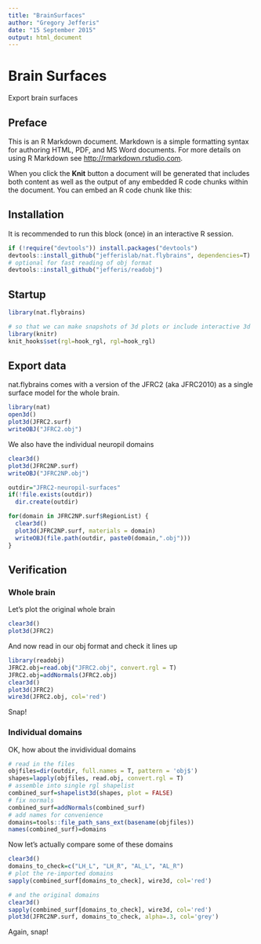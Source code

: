 ```yaml
---
title: "BrainSurfaces"
author: "Gregory Jefferis"
date: "15 September 2015"
output: html_document
---
```

# Brain Surfaces

Export brain surfaces

## Preface

This is an R Markdown document. Markdown is a simple formatting syntax for authoring HTML, PDF, and MS Word documents. For more details on using R Markdown see <http://rmarkdown.rstudio.com>.

When you click the **Knit** button a document will be generated that includes both content as well as the output of any embedded R code chunks within the document. You can embed an R code chunk like this:

## Installation
It is recommended to run this block (once) in an interactive R session.

```r
if (!require("devtools")) install.packages("devtools")
devtools::install_github("jefferislab/nat.flybrains", dependencies=T)
# optional for fast reading of obj format
devtools::install_github("jefferis/readobj")
```

## Startup

```r
library(nat.flybrains)

# so that we can make snapshots of 3d plots or include interactive 3d
library(knitr)
knit_hooks$set(rgl=hook_rgl, rgl=hook_rgl)
```

## Export data
nat.flybrains comes with a version of the JFRC2 (aka JFRC2010) as a single surface model for the whole brain.

```r
library(nat)
open3d()
plot3d(JFRC2.surf)
writeOBJ("JFRC2.obj")
```

We also have the individual neuropil domains
```r
clear3d()
plot3d(JFRC2NP.surf)
writeOBJ("JFRC2NP.obj")
```

```r
outdir="JFRC2-neuropil-surfaces"
if(!file.exists(outdir))
  dir.create(outdir)

for(domain in JFRC2NP.surf$RegionList) {
  clear3d()
  plot3d(JFRC2NP.surf, materials = domain)
  writeOBJ(file.path(outdir, paste0(domain,".obj")))
}
```

## Verification
### Whole brain
Let's plot the original whole brain 
```r
clear3d()
plot3d(JFRC2)
```

And now read in our obj format and check it lines up

```r
library(readobj)
JFRC2.obj=read.obj("JFRC2.obj", convert.rgl = T)
JFRC2.obj=addNormals(JFRC2.obj)
clear3d()
plot3d(JFRC2)
wire3d(JFRC2.obj, col='red')
```

Snap!

### Individual domains

OK, how about the invidividual domains

```r
# read in the files
objfiles=dir(outdir, full.names = T, pattern = 'obj$')
shapes=lapply(objfiles, read.obj, convert.rgl = T)
# assemble into single rgl shapelist
combined_surf=shapelist3d(shapes, plot = FALSE)
# fix normals
combined_surf=addNormals(combined_surf)
# add names for convenience
domains=tools::file_path_sans_ext(basename(objfiles))
names(combined_surf)=domains
```

Now let's actually compare some of these domains
```r
clear3d()
domains_to_check=c("LH_L", "LH_R", "AL_L", "AL_R")
# plot the re-imported domains
sapply(combined_surf[domains_to_check], wire3d, col='red')
```

```r
# and the original domains
clear3d()
sapply(combined_surf[domains_to_check], wire3d, col='red')
plot3d(JFRC2NP.surf, domains_to_check, alpha=.3, col='grey')
```

Again, snap!
